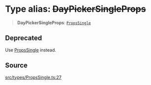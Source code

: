 # Type alias: ~~DayPickerSingleProps~~

> **DayPickerSingleProps**: [`PropsSingle`](/api/latest/interfaces/PropsSingle.mdx)

## Deprecated

Use [PropsSingle](/api/latest/interfaces/PropsSingle.mdx) instead.

## Source

[src/types/PropsSingle.ts:27](https://github.com/gpbl/react-day-picker/blob/c4157425c/src/types/PropsSingle.ts#L27)
